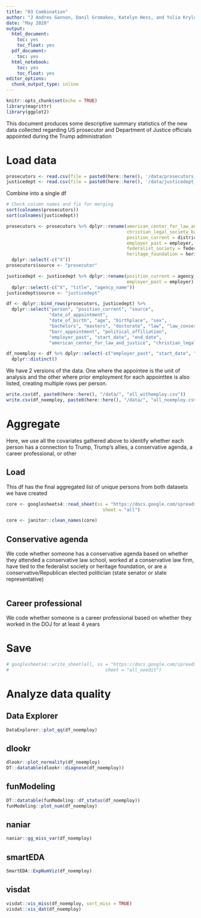 ```yaml
---
title: "03 Combination"
author: "J Andres Gannon, Danil Gromakov, Katelyn Hess, and Yulia Krylova"
date: "May 2020"
output:
  html_document:
    toc: yes
    toc_float: yes
  pdf_document:
    toc: yes
  html_notebook:
    toc: yes
    toc_float: yes
editor_options:
  chunk_output_type: inline
---
```


```r
knitr::opts_chunk$set(echo = TRUE)
library(magrittr)
library(ggplot2)
```

This document produces some descriptive summary statistics of the new data collected regarding US prosecutor and Department of Justice officials appointed during the Trump administration

# Load data
```r
prosecutors <- read.csv(file = paste0(here::here(), '/data/prosecutors_final.csv'))
justicedept <- read.csv(file = paste0(here::here(), '/data/justicedept_final.csv'))
```

Combine into a single df
```r
# Check column names and fix for merging
sort(colnames(prosecutors))
sort(colnames(justicedept))

prosecutors <- prosecutors %>% dplyr::rename(american_center_for_law_and_justice = american_center_for_law_and_justice_tie,
                                             christian_legal_society_bar_association = christian_legal_society_bar_association_tie,
                                             position_current = district,
                                             employer_past = employer,
                                             federalist_society = federalist_society_tie,
                                             heritage_foundation = heritage_foundation_tie) %>%
  dplyr::select(-c("X"))
prosecutors$source <- "prosecutor"

justicedept <- justicedept %>% dplyr::rename(position_current = agency_title,
                                             employer_past = employer) %>%
  dplyr::select(-c("X", "title", "agency_name"))
justicedept$source <- "justicedept"

df <- dplyr::bind_rows(prosecutors, justicedept) %>%
  dplyr::select("person", "position_current", "source",
                "date_of_appointment",
                "date_of_birth", "age", "birthplace", "sex",
                "bachelors", "masters", "doctorate", "law", "law_conservative_score", "law_rank",
                "barr_appointment", "political_affiliation", 
                "employer_past", "start_date", "end_date",
                "american_center_for_law_and_justice", "christian_legal_society_bar_association", "federalist_society", "heritage_foundation", "national_rifle_association_tie", "republican_national_lawyers_association_tie")

df_noemploy <- df %>% dplyr::select(-c("employer_past", "start_date", "end_date")) %>%
  dplyr::distinct()
```

We have 2 versions of the data. One where the appointee is the unit of analysis and the other where prior employment for each appointtee is also listed, creating multiple rows per person.
```r
write.csv(df, paste0(here::here(), "/data/", "all_withemploy.csv"))
write.csv(df_noemploy, paste0(here::here(), "/data/", "all_noemploy.csv"))
```

# Aggregate
Here, we use all the covariates gathered above to identify whether each person has a connection to Trump, Trump's allies, a conservative agenda, a career professional, or other

## Load
This df has the final aggregated list of unique persons from both datasets we have created
```r
core <- googlesheets4::read_sheet(ss = "https://docs.google.com/spreadsheets/d/1hPOBOyTujUReQzpjZ9PqIhj23V5C74EygMnmXIi6BgI/edit?usp=sharing",
                                    sheet = "all")

core <- janitor::clean_names(core)
```

## Conservative agenda
We code whether someone has a conservative agenda based on whether they attended a conservative law school, worked at a conservative law firm, have tied to the federalist society or heritage foundation, or are a conservative/Republican elected politician (state senator or state representative)
```r

```

## Career professional
We code whether someone is a career professional based on whether they worked in the DOJ for at least 4 years

# Save
```r
# googlesheets4::write_sheet(all, ss = "https://docs.google.com/spreadsheets/d/1hPOBOyTujUReQzpjZ9PqIhj23V5C74EygMnmXIi6BgI/edit?usp=sharing",
#                                    sheet = "all_noedit")
```

# Analyze data quality
## Data Explorer
```r
DataExplorer::plot_qq(df_noemploy)
```

## dlookr
```r
dlookr::plot_normality(df_noemploy)
DT::datatable(dlookr::diagnose(df_noemploy))
```

## funModeling
```r
DT::datatable(funModeling::df_status(df_noemploy))
funModeling::plot_num(df_noemploy)
```

## naniar
```r
naniar::gg_miss_var(df_noemploy)
```

## smartEDA
```r
SmartEDA::ExpNumViz(df_noemploy)
```

## visdat
```r
visdat::vis_miss(df_noemploy, sort_miss = TRUE)
visdat::vis_dat(df_noemploy)
```